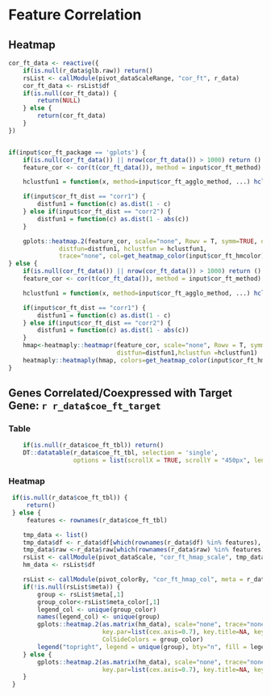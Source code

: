 
# Feature Correlation

## Heatmap

```r

cor_ft_data <- reactive({
    if(is.null(r_data$glb.raw)) return()
    rsList <- callModule(pivot_dataScaleRange, "cor_ft", r_data)
    cor_ft_data <- rsList$df
    if(is.null(cor_ft_data)) {
        return(NULL)
    } else {
        return(cor_ft_data)
    }
})


if(input$cor_ft_package == 'gplots') {
    if(is.null(cor_ft_data()) || nrow(cor_ft_data()) > 1000) return ()
    feature_cor <- cor(t(cor_ft_data()), method = input$cor_ft_method)

    hclustfun1 = function(x, method=input$cor_ft_agglo_method, ...) hclust(x, method=method, ...)

    if(input$cor_ft_dist == "corr1") {
        distfun1 = function(c) as.dist(1 - c)
    } else if(input$cor_ft_dist == "corr2") {
        distfun1 = function(c) as.dist(1 - abs(c))
    }

    gplots::heatmap.2(feature_cor, scale="none", Rowv = T, symm=TRUE, dendrogram="both",revC=T,
              distfun=distfun1, hclustfun = hclustfun1,
              trace="none", col=get_heatmap_color(input$cor_ft_hmcolor), key.par=list(cex.axis=1), key.title=NA, key.xlab="  ", key.ylab=NA, keysize=1, density.info="density", margins=c(8,6))
} else {
    if(is.null(cor_ft_data()) || nrow(cor_ft_data()) > 1000) return ()
    feature_cor <- cor(t(cor_ft_data()), method = input$cor_ft_method)

    hclustfun1 = function(x, method=input$cor_ft_agglo_method, ...) hclust(x, method=method, ...)

    if(input$cor_ft_dist == "corr1") {
        distfun1 = function(c) as.dist(1 - c)
    } else if(input$cor_ft_dist == "corr2") {
        distfun1 = function(c) as.dist(1 - abs(c))
    }
    hmap<-heatmaply::heatmapr(feature_cor, scale="none", Rowv = T, symm=TRUE, dendrogram="both", revC=T,
                              distfun=distfun1,hclustfun =hclustfun1)
    heatmaply::heatmaply(hmap, colors=get_heatmap_color(input$cor_ft_hmcolor))
}

```


## Genes Correlated/Coexpressed with Target Gene: `r r_data$coe_ft_target`

### Table

```r
    if(is.null(r_data$coe_ft_tbl)) return()
    DT::datatable(r_data$coe_ft_tbl, selection = 'single',
                  options = list(scrollX = TRUE, scrollY = "450px", lengthMenu = c(20, 50, 100)))
```

### Heatmap

```r
 if(is.null(r_data$coe_ft_tbl)) {
     return()
 } else {
     features <- rownames(r_data$coe_ft_tbl)

    tmp_data <- list()
    tmp_data$df <- r_data$df[which(rownames(r_data$df) %in% features), ]
    tmp_data$raw <-r_data$raw[which(rownames(r_data$raw) %in% features), ]
    rsList <- callModule(pivot_dataScale, "cor_ft_hmap_scale", tmp_data)
    hm_data <- rsList$df

    rsList <- callModule(pivot_colorBy, "cor_ft_hmap_col", meta = r_data$meta)
    if(!is.null(rsList$meta)) {
        group <- rsList$meta[,1]
        group_color<-rsList$meta_color[,1]
        legend_col <- unique(group_color)
        names(legend_col) <- unique(group)
        gplots::heatmap.2(as.matrix(hm_data), scale="none", trace="none", col=RColorBrewer::brewer.pal(9,"Blues"),
                          key.par=list(cex.axis=0.7), key.title=NA, key.xlab="  ", key.ylab=NA, keysize=.7, density.info="density", revC=T, cexCol = 1.2, margins=c(10,15),
                          ColSideColors = group_color)
        legend("topright", legend = unique(group), bty="n", fill = legend_col, text.col = legend_col, border=FALSE, y.intersp = 1.2, cex = 0.9)
    } else {
        gplots::heatmap.2(as.matrix(hm_data), scale="none", trace="none", col=RColorBrewer::brewer.pal(9,"Blues"),
                          key.par=list(cex.axis=0.7), key.title=NA, key.xlab="  ", key.ylab=NA, keysize=.7, density.info="density", revC=T, cexCol = 1.2, margins=c(8,6))
    }
 }

```

